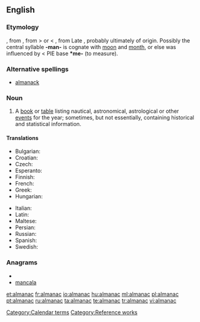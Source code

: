 ==English==
{{wikipedia}}

===Etymology===
{{etyl|fro}} {{term|almanach|lang=fro}}, from {{etyl|ML.}} {{term|almanachus|lang=la}}, from {{etyl|xaa}} {{term||tr=almanak||almanac, calendar}} > or < {{etyl|ar}} {{term|مناخ|المناخ|sc=Arab|tr=al-manāx|lang=ar|climate}}, from Late {{etyl|grc}} {{term|αλμενιχιακά||calendar|sc=polytonic|lang=grc}}, probably ultimately of {{etyl|cop}} origin. Possibly the central syllable '''-man-''' is cognate with [[moon]] and [[month]], or else was influenced by {{proto|Indo-European|mens-|moon, month}} < PIE base '''*me-''' (to measure).

===Alternative spellings===
* [[almanack]]

===Noun===
{{en-noun}}

# {{astronomy|navigation}} A [[book]] or [[table]] listing nautical, astronomical, astrological or other [[event]]s for the year; sometimes, but not essentially, containing historical and statistical information.

====Translations====
{{trans-top|book or table listing astronomical, nautical or other events for the year}}
* Bulgarian: {{t+|bg|алманах|m|tr=almanáh}}
* Croatian: {{t-|hr|almanah|m}}
* Czech: {{t-|cs|almanach|m}}
* Esperanto: {{t-|eo|almanako|xs=Esperanto}}
* Finnish: {{t-|fi|almanakka}}
* French: {{t+|fr|almanach|m}}
* Greek: {{t+|el|αλμανάκ|n|tr=almanák}}
* Hungarian: {{t+|hu|almanach}}
{{trans-mid}}
* Italian: {{t+|it|almanacco|m}}
* Latin: {{t|la|almanacus|m}}
* Maltese: {{t|mt|almanak|m|xs=Maltese}}
* Persian: {{t|fa|زیگ|tr=zig|xs=Persian}}
* Russian: {{t|ru|альманах|m|tr=al’manáx}}
* Spanish: {{t-|es|almanaque|m}}
* Swedish: {{t-|sv|almanacka|c}}
{{trans-bottom}}

===Anagrams===
* {{alphagram|aaaclmn}}
* [[mancala#English|mancala]]


[[Category:Calendar terms]]
[[Category:Reference works]]

[[et:almanac]]
[[fr:almanac]]
[[io:almanac]]
[[hu:almanac]]
[[ml:almanac]]
[[pl:almanac]]
[[pt:almanac]]
[[ru:almanac]]
[[ta:almanac]]
[[te:almanac]]
[[tr:almanac]]
[[vi:almanac]]